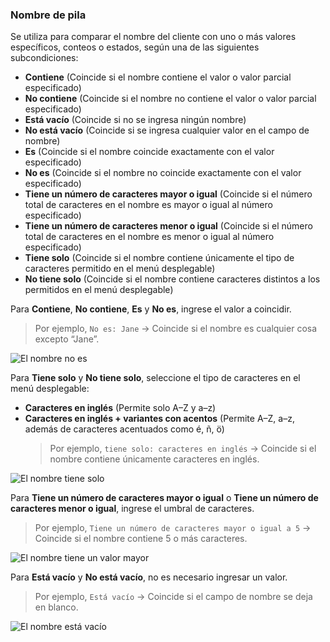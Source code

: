 ### Nombre de pila

Se utiliza para comparar el nombre del cliente con uno o más valores específicos, conteos o estados, según una de las siguientes subcondiciones:

- **Contiene** (Coincide si el nombre contiene el valor o valor parcial especificado)
- **No contiene** (Coincide si el nombre no contiene el valor o valor parcial especificado)
- **Está vacío** (Coincide si no se ingresa ningún nombre)
- **No está vacío** (Coincide si se ingresa cualquier valor en el campo de nombre)
- **Es** (Coincide si el nombre coincide exactamente con el valor especificado)
- **No es** (Coincide si el nombre no coincide exactamente con el valor especificado)
- **Tiene un número de caracteres mayor o igual** (Coincide si el número total de caracteres en el nombre es mayor o igual al número especificado)
- **Tiene un número de caracteres menor o igual** (Coincide si el número total de caracteres en el nombre es menor o igual al número especificado)
- **Tiene solo** (Coincide si el nombre contiene únicamente el tipo de caracteres permitido en el menú desplegable)
- **No tiene solo** (Coincide si el nombre contiene caracteres distintos a los permitidos en el menú desplegable)

Para **Contiene**, **No contiene**, **Es** y **No es**, ingrese el valor a coincidir.

> Por ejemplo, `No es: Jane` → Coincide si el nombre es cualquier cosa excepto “Jane”.

<img
  src="/images/essentials/condition-sets/first-name-is-not.webp"
  alt="El nombre no es"
/>

Para **Tiene solo** y **No tiene solo**, seleccione el tipo de caracteres en el menú desplegable:

- **Caracteres en inglés** (Permite solo A–Z y a–z)
- **Caracteres en inglés + variantes con acentos** (Permite A–Z, a–z, además de caracteres acentuados como é, ñ, ö)  
  > Por ejemplo, `tiene solo: caracteres en inglés` → Coincide si el nombre contiene únicamente caracteres en inglés.

<img
  src="/images/essentials/condition-sets/first-name-has-only.webp"
  alt="El nombre tiene solo"
/>

Para **Tiene un número de caracteres mayor o igual** o **Tiene un número de caracteres menor o igual**, ingrese el umbral de caracteres.

> Por ejemplo, `Tiene un número de caracteres mayor o igual a 5` → Coincide si el nombre contiene 5 o más caracteres.

<img
  src="/images/essentials/condition-sets/first-name-has-greater-value.webp"
  alt="El nombre tiene un valor mayor"
/>

Para **Está vacío** y **No está vacío**, no es necesario ingresar un valor.

> Por ejemplo, `Está vacío` → Coincide si el campo de nombre se deja en blanco.

<img
  src="/images/essentials/condition-sets/first-name-is-empty.webp"
  alt="El nombre está vacío"
/>

